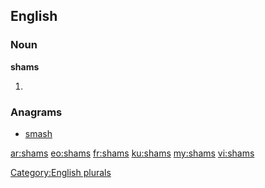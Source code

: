 ==English==

===Noun===
'''shams'''

# {{plural of|[[sham]]}}

===Anagrams===
* [[smash#English|smash]]

[[Category:English plurals]]

[[ar:shams]]
[[eo:shams]]
[[fr:shams]]
[[ku:shams]]
[[my:shams]]
[[vi:shams]]